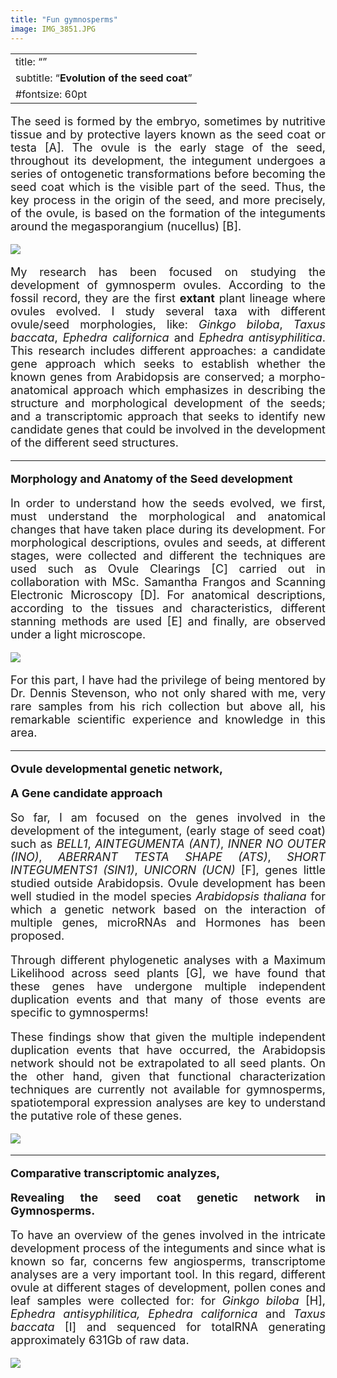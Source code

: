 ```yaml
---
title: "Fun gymnosperms"
image: IMG_3851.JPG
---
```


---
title: ""
subtitle: "**Evolution of the seed coat**"
#fontsize: 60pt
---

<div style="text-align: justify">

::: {style="font-size: large;"}
The seed is formed by the embryo, sometimes by nutritive tissue and by protective layers known as the seed coat or testa \[A\]. The ovule is the early stage of the seed, throughout its development, the integument undergoes a series of ontogenetic transformations before becoming the seed coat which is the visible part of the seed. Thus, the key process in the origin of the seed, and more precisely, of the ovule, is based on the formation of the integuments around the megasporangium (nucellus) \[B\].

![](FigureOvule-seed.jpeg){fig-align="center"}

My research has been focused on studying the development of gymnosperm ovules. According to the fossil record, they are the first **extant** plant lineage where ovules evolved. I study several taxa with different ovule/seed morphologies, like: <i>Ginkgo biloba</i>, <i>Taxus baccata</i>, <i>Ephedra californica</i> and <i>Ephedra antisyphilitica</i>. This research includes different approaches: a candidate gene approach which seeks to establish whether the known genes from Arabidopsis are conserved; a morpho-anatomical approach which emphasizes in describing the structure and morphological development of the seeds; and a transcriptomic approach that seeks to identify new candidate genes that could be involved in the development of the different seed structures.

------------------------------------------------------------------------

**Morphology and Anatomy of the Seed development**

In order to understand how the seeds evolved, we first, must understand the morphological and anatomical changes that have taken place during its development. For morphological descriptions, ovules and seeds, at different stages, were collected and different the techniques are used such as Ovule Clearings \[C\] carried out in collaboration with MSc. Samantha Frangos and Scanning Electronic Microscopy \[D\]. For anatomical descriptions, according to the tissues and characteristics, different stanning methods are used \[E\] and finally, are observed under a light microscope.

![](Fig2.jpeg){fig-align="center"}

For this part, I have had the privilege of being mentored by Dr. Dennis Stevenson, who not only shared with me, very rare samples from his rich collection but above all, his remarkable scientific experience and knowledge in this area.

------------------------------------------------------------------------

**Ovule developmental genetic network,**

**A Gene candidate approach**

So far, I am focused on the genes involved in the development of the integument, (early stage of seed coat) such as *BELL1*, *AINTEGUMENTA (ANT)*, *INNER NO OUTER (INO)*, *ABERRANT TESTA SHAPE (ATS)*, *SHORT INTEGUMENTS1* *(SIN1)*, *UNICORN (UCN)* \[F\], genes little studied outside Arabidopsis. Ovule development has been well studied in the model species *Arabidopsis thaliana* for which a genetic network based on the interaction of multiple genes, microRNAs and Hormones has been proposed.

Through different phylogenetic analyses with a Maximum Likelihood across seed plants \[G\], we have found that these genes have undergone multiple independent duplication events and that many of those events are specific to gymnosperms!

These findings show that given the multiple independent duplication events that have occurred, the Arabidopsis network should not be extrapolated to all seed plants. On the other hand, given that functional characterization techniques are currently not available for gymnosperms, spatiotemporal expression analyses are key to understand the putative role of these genes.

![](Fig3.jpeg){fig-align="center"}

------------------------------------------------------------------------

**Comparative transcriptomic analyzes,**

**Revealing the seed coat genetic network in Gymnosperms.**

To have an overview of the genes involved in the intricate development process of the integuments and since what is known so far, concerns few angiosperms, transcriptome analyses are a very important tool. In this regard, different ovule at different stages of development, pollen cones and leaf samples were collected for: for *Ginkgo biloba* \[H\], *Ephedra antisyphilitica, Ephedra californica* and *Taxus baccata* \[I\] and sequenced for totalRNA generating approximately 631Gb of raw data.
:::

![](Fig4.jpeg){fig-align="center"}
